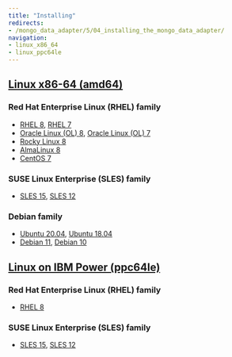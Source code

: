 ```yaml
---
title: "Installing"
redirects:
- /mongo_data_adapter/5/04_installing_the_mongo_data_adapter/
navigation:
- linux_x86_64
- linux_ppc64le
---
```


## [Linux x86-64 (amd64)](linux_x86_64)
### Red Hat Enterprise Linux (RHEL) family
- [RHEL 8](linux_x86_64/mongo_rhel_8), [RHEL 7](linux_x86_64/mongo_rhel_7)
- [Oracle Linux (OL) 8](linux_x86_64/mongo_rhel_8), [Oracle Linux (OL) 7](linux_x86_64/mongo_rhel_7)
- [Rocky Linux 8](linux_x86_64/mongo_other_linux_8)
- [AlmaLinux 8](linux_x86_64/mongo_other_linux_8)
- [CentOS 7](linux_x86_64/mongo_centos_7)
### SUSE Linux Enterprise (SLES) family
- [SLES 15](linux_x86_64/mongo_sles_15), [SLES 12](linux_x86_64/mongo_sles_12)
### Debian family
- [Ubuntu 20.04](linux_x86_64/mongo_ubuntu_20), [Ubuntu 18.04](linux_x86_64/mongo_ubuntu_18)
- [Debian 11](linux_x86_64/mongo_deb_11), [Debian 10](linux_x86_64/mongo_deb_10)
## [Linux on IBM Power (ppc64le)](linux_ppc64le)
### Red Hat Enterprise Linux (RHEL) family
- [RHEL 8](linux_ppc64le/mongo_rhel_8)
### SUSE Linux Enterprise (SLES) family
- [SLES 15](linux_ppc64le/mongo_sles_15), [SLES 12](linux_ppc64le/mongo_sles_12)
